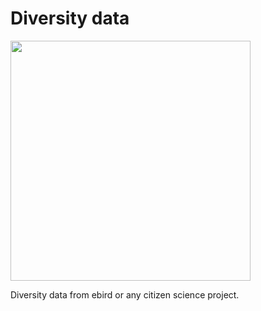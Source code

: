 # Diversity data{#diversity}
![](./gbif.png){width=4in}  

Diversity data from ebird or any citizen science project.